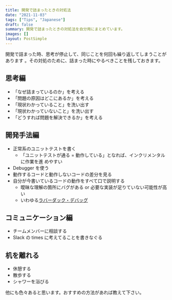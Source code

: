 ```yaml
---
title: 開発で詰まったときの対処法
date: "2021-11-03"
tags: ["Tips", "Japanese"]
draft: false
summary: 開発で詰まったときの対処法を自分用にまとめています。
images: []
layout: PostSimple
---
```


開発で詰まった時、思考が停止して、同じことを何回も繰り返してしまうことがあります
。その対処のために、詰まった時にやるべきことを残しておきます。

## 思考編

- 「なぜ詰まっているのか」を考える
- 「問題の原因はどこにあるか」を考える
- 「現状わかっていること」を洗い出す
- 「現状わかっていないこと」を洗い出す
- 「どうすれば問題を解決できるか」を考える

## 開発手法編

- 正常系のユニットテストを書く
  - 「ユニットテストが通る = 動作している」となれば、インクリメンタルに作業を進
    めやすい
- Debugger を使う
- 動作するコードと動作しないコードの差分を見る
- 自分が今書いているコードの動作をすべて口で説明する
  - 曖昧な理解の箇所にバグがある or 必要な実装が足りていない可能性が高い
  - いわゆる[ラバーダック・デバッグ](https://ja.wikipedia.org/wiki/%E3%83%A9%E3%83%90%E3%83%BC%E3%83%80%E3%83%83%E3%82%AF%E3%83%BB%E3%83%87%E3%83%90%E3%83%83%E3%82%B0)

## コミュニケーション編

- チームメンバーに相談する
- Slack の times に考えてることを書きなぐる

## 机を離れる

- 休憩する
- 散歩する
- シャワーを浴びる

他にも色々あると思います。おすすめの方法があれば教えて下さい。
